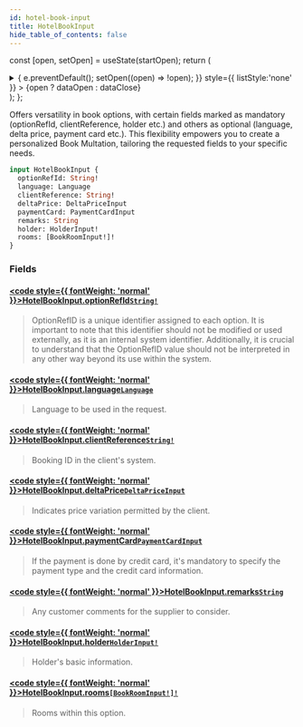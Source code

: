 ```yaml
---
id: hotel-book-input
title: HotelBookInput
hide_table_of_contents: false
---
```






const [open, setOpen] = useState(startOpen);
return (
<details {...(open ? { open: true } : {})} className="details" style={{ border:'none', boxShadow:'none', background:'var(--ifm-background-color)' }}>
<summary
onClick={(e) => {
e.preventDefault();
setOpen((open) => !open);
}}
style={{ listStyle:'none' }} >
{open ? dataOpen : dataClose}
</summary>
{open && children}
</details>
);
};

Offers versatility in book options, with certain fields marked as mandatory (optionRefId, clientReference, holder etc.) and others as optional (language, delta price, payment card etc.). This flexibility empowers you to create a personalized Book Multation, tailoring the requested fields to your specific needs.

```graphql
input HotelBookInput {
  optionRefId: String!
  language: Language
  clientReference: String!
  deltaPrice: DeltaPriceInput
  paymentCard: PaymentCardInput
  remarks: String
  holder: HolderInput!
  rooms: [BookRoomInput!]!
}
```

### Fields

#### [<code style={{ fontWeight: 'normal' }}>HotelBookInput.<b>optionRefId</b></code>](#)<Bullet />[`String!`](/api/scalars/string) <Badge class="badge badge--secondary" text="non-null"/> <Badge class="badge badge--secondary" text="scalar"/>

> OptionRefID is a unique identifier assigned to each option.
> It is important to note that this identifier should not be modified or used externally, as it is an internal system identifier.
> Additionally, it is crucial to understand that the OptionRefID value should not be interpreted in any other way beyond its use within the system.

#### [<code style={{ fontWeight: 'normal' }}>HotelBookInput.<b>language</b></code>](#)<Bullet />[`Language`](/api/scalars/language) <Badge class="badge badge--secondary" text="scalar"/>

> Language to be used in the request.

#### [<code style={{ fontWeight: 'normal' }}>HotelBookInput.<b>clientReference</b></code>](#)<Bullet />[`String!`](/api/scalars/string) <Badge class="badge badge--secondary" text="non-null"/> <Badge class="badge badge--secondary" text="scalar"/>

> Booking ID in the client's system.

#### [<code style={{ fontWeight: 'normal' }}>HotelBookInput.<b>deltaPrice</b></code>](#)<Bullet />[`DeltaPriceInput`](/api/inputs/delta-price-input) <Badge class="badge badge--secondary" text="input"/>

> Indicates price variation permitted by the client.

#### [<code style={{ fontWeight: 'normal' }}>HotelBookInput.<b>paymentCard</b></code>](#)<Bullet />[`PaymentCardInput`](/api/inputs/payment-card-input) <Badge class="badge badge--secondary" text="input"/>

> If the payment is done by credit card, it's mandatory to specify the payment type and the credit card information.

#### [<code style={{ fontWeight: 'normal' }}>HotelBookInput.<b>remarks</b></code>](#)<Bullet />[`String`](/api/scalars/string) <Badge class="badge badge--secondary" text="scalar"/>

> Any customer comments for the supplier to consider.

#### [<code style={{ fontWeight: 'normal' }}>HotelBookInput.<b>holder</b></code>](#)<Bullet />[`HolderInput!`](/api/inputs/holder-input) <Badge class="badge badge--secondary" text="non-null"/> <Badge class="badge badge--secondary" text="input"/>

> Holder's basic information.

#### [<code style={{ fontWeight: 'normal' }}>HotelBookInput.<b>rooms</b></code>](#)<Bullet />[`[BookRoomInput!]!`](/api/inputs/book-room-input) <Badge class="badge badge--secondary" text="non-null"/> <Badge class="badge badge--secondary" text="input"/>

> Rooms within this option.
